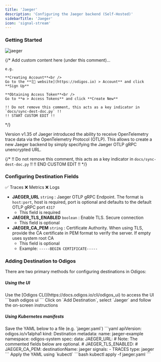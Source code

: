 ```yaml
---
title: 'Jaeger'
description: 'Configuring the Jaeger backend (Self-Hosted)'
sidebarTitle: 'Jaeger'
icon: 'signal-stream'
---
```


### Getting Started

<img src="https://d15jtxgb40qetw.cloudfront.net/jaeger.svg" alt="jaeger" className="not-prose h-20" />

{/*
    Add custom content here (under this comment)...

    e.g.

    **Creating Account**<br />
    Go to the **[🔗 website](https://odigos.io) > Account** and click **Sign Up**

    **Obtaining Access Token**<br />
    Go to **⚙️ > Access Tokens** and click **Create New**

    !! Do not remove this comment, this acts as a key indicator in `docs/sync-dest-doc.py` !!
    !! START CUSTOM EDIT !!
*/}

Version v1.35 of Jaeger introduced the ability to receive OpenTelemetry trace data via the OpenTelemetry Protocol (OTLP). This allows to create a new Jaeger backend by simply specifying the Jaeger OTLP gRPC unencrypted URL.

{/*
    !! Do not remove this comment, this acts as a key indicator in `docs/sync-dest-doc.py` !!
    !! END CUSTOM EDIT !!
*/}

### Configuring Destination Fields

<Accordion title="Supported Signals:">
  ✅ Traces
  ❌ Metrics
  ❌ Logs
</Accordion>

- **JAEGER_URL** `string` : Jaeger OTLP gRPC Endpoint. The format is `host:port`, host is required, port is optional and defaults to the default OTLP gRPC port `4317`
  - This field is required
- **JAEGER_TLS_ENABLED** `boolean` : Enable TLS. Secure connection
  - This field is optional
- **JAEGER_CA_PEM** `string` : Certificate Authority. When using TLS, provide the CA certificate in PEM format to verify the server. If empty uses system root CA
  - This field is optional
  - Example: `-----BEGIN CERTIFICATE-----`

### Adding Destination to Odigos

There are two primary methods for configuring destinations in Odigos:

##### **Using the UI**

<Steps>
  <Step>
    Use the [Odigos CLI](https://docs.odigos.io/cli/odigos_ui) to access the UI
    ```bash
    odigos ui
    ```
  </Step>
  <Step>
    Click on `Add Destination`, select `Jaeger` and follow the on-screen instructions
  </Step>
</Steps>

##### **Using Kubernetes manifests**

<Steps>
  <Step>
    Save the YAML below to a file (e.g. `jaeger.yaml`)
    ```yaml
    apiVersion: odigos.io/v1alpha1
    kind: Destination
    metadata:
      name: jaeger-example
      namespace: odigos-system
    spec:
      data:
        JAEGER_URL: <Jaeger OTLP gRPC Endpoint>
        # Note: The commented fields below are optional.
        # JAEGER_TLS_ENABLED: <Enable TLS>
        # JAEGER_CA_PEM: <Certificate Authority>
      destinationName: jaeger
      signals:
      - TRACES
      type: jaeger
    ```
  </Step>
  <Step>
    Apply the YAML using `kubectl`
    ```bash
    kubectl apply -f jaeger.yaml
    ```
  </Step>
</Steps>